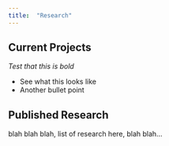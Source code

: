 ```yaml
---
title:  "Research"
---
```


## Current Projects

_Test that this is bold_

* See what this looks like
* Another bullet point


## Published Research 

blah blah blah, list of research here, blah blah...
